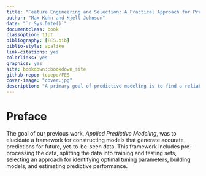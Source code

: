 ```yaml
--- 
title: "Feature Engineering and Selection: A Practical Approach for Predictive Models"
author: "Max Kuhn and Kjell Johnson"
date: "`r Sys.Date()`"
documentclass: book
classoption: 11pt
bibliography: [FES.bib]
biblio-style: apalike
link-citations: yes
colorlinks: yes
graphics: yes
site: bookdown::bookdown_site
github-repo: topepo/FES
cover-image: "cover.jpg"
description: "A primary goal of predictive modeling is to find a reliable and effective predic- tive relationship between an available set of features and an outcome. This book provides an extensive set of techniques for uncovering effective representations of the features for modeling the outcome and for finding an optimal subset of features to improve a model’s predictive performance."
---
```



# Preface {-}

The goal of our previous work, _Applied Predictive Modeling_, was to elucidate a framework for constructing models that generate accurate predictions for future, yet-to-be-seen data.  This framework includes pre-processing the data, splitting the data into training and testing sets, selecting an approach for identifying optimal tuning parameters, building models, and estimating predictive performance.  
\mainmatter
